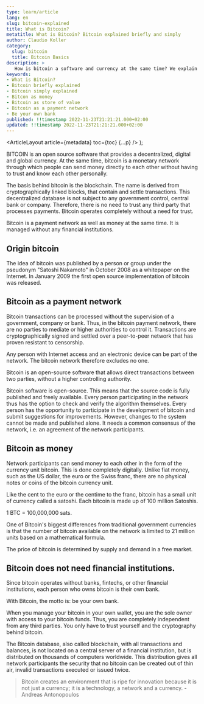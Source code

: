 ```yaml
---
type: learn/article
lang: en
slug: bitcoin-explained
title: What is Bitcoin?
metatitle: What is Bitcoin? Bitcoin explained briefly and simply
author: Claudio Koller
category:
  slug: bitcoin
  title: Bitcoin Basics
description: >
   How is bitcoin a software and currency at the same time? We explain how bitcoin works and what the differences are with the euro and other currencies.
keywords:
- What is Bitcoin?
- Bitcoin briefly explained
- Bitcoin simply explained
- Bitcon as money
- Bitcoin as store of value
- Bitcoin as a payment network
- Be your own bank
published: !!timestamp 2022-11-23T21:21:21.000+02:00
updated: !!timestamp 2022-11-23T21:21:21.000+02:00
---
```



  <ArticleLayout
    article={metadata}
    toc={toc}
    {...p}
  />
);

BITCOIN is an open source software that provides a decentralized, digital and global currency. At the same time, bitcoin is a monetary network through which people can send money directly to each other without having to trust and know each other personally.

The basis behind bitcoin is the blockchain. The name is derived from cryptographically linked blocks, that contain and settle transactions. This decentralized database is not subject to any government control, central bank or company. Therefore, there is no need to trust any third party that processes payments. Bitcoin operates completely without a need for trust.

<Callout icon = "📎">
 Bitcoin is a payment network as well as money at the same time. It is managed without any financial institutions.
</Callout>

## Origin bitcoin

The idea of bitcoin was published by a person or group under the pseudonym "Satoshi Nakamoto" in October 2008 as a whitepaper on the Internet. In January 2009 the first open source implementation of bitcoin was released.

## Bitcoin as a payment network

Bitcoin transactions can be processed without the supervision of a government, company or bank. Thus, in the bitcoin payment network, there are no parties to mediate or higher authorities to control it. Transactions are cryptographically signed and settled over a peer-to-peer network that has proven resistant to censorship.

Any person with Internet access and an electronic device can be part of the network. The bitcoin network therefore excludes no one.

<Callout icon = "📎">
 Bitcoin is an open-source software that allows direct transactions between two parties, without a higher controlling authority.
</Callout>

Bitcoin software is open-source. This means that the source code is fully published and freely available. Every person participating in the network thus has the option to check and verify the algorithm themselves. Every person has the opportunity to participate in the development of bitcoin and submit suggestions for improvements. However, changes to the system cannot be made and published alone. It needs a common consensus of the network, i.e. an agreement of the network participants.

## Bitcoin as money

Network participants can send money to each other in the form of the currency unit bitcoin. This is done completely digitally. Unlike fiat money, such as the US dollar, the euro or the Swiss franc, there are no physical notes or coins of the bitcoin currency unit.

Like the cent to the euro or the centime to the franc, bitcoin has a small unit of currency called a satoshi. Each bitcoin is made up of 100&nbsp;million Satoshis.

1&nbsp;BTC = 100,000,000&nbsp;sats.

One of Bitcoin's biggest differences from traditional government currencies is that the number of bitcoin available on the network is limited to 21&nbsp;million units based on a mathematical formula.

<Callout icon = "🏷️">
 The price of bitcoin is determined by supply and demand in a free market.
</Callout>

## Bitcoin does not need financial institutions.

Since bitcoin operates without banks, fintechs, or other financial institutions, each person who owns bitcoin is their own bank.

<Callout icon = "🏦">
 With Bitcoin, the motto is: be your own bank.
</Callout>

When you manage your bitcoin in your own wallet, you are the sole owner with access to your bitcoin funds. Thus, you are completely independent from any third parties. You only have to trust yourself and the cryptography behind bitcoin.

The Bitcoin database, also called blockchain, with all transactions and balances, is not located on a central server of a financial institution, but is distributed on thousands of computers worldwide. This distribution gives all network participants the security that no bitcoin can be created out of thin air, invalid  transactions executed or issued twice.

> Bitcoin creates an environment that is ripe for innovation because it is not just a currency; it is a technology, a network and a currency. - Andreas Antonopoulos
